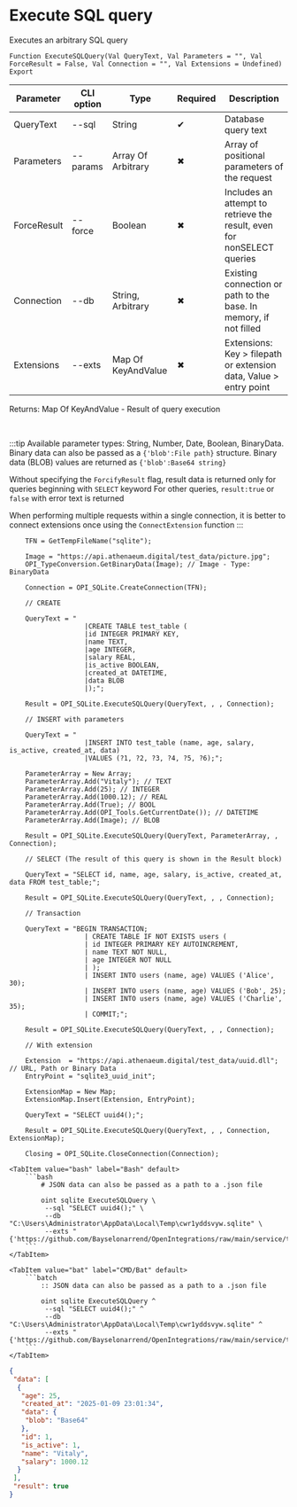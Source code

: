 ﻿---
sidebar_position: 4
description: Execute SQL query and other functions to work with SQLite in the Open Integration Package, a free open-source integration library for 1C:Enterprise 8, OneScript and CLI
keywords: [1C, 1С, 1С:Enterprise, 1С:Enterprise 8.3, API, Integration, Services, Exchange, OneScript, CLI, SQLite]
---


# Execute SQL query
 Executes an arbitrary SQL query



`Function ExecuteSQLQuery(Val QueryText, Val Parameters = "", Val ForceResult = False, Val Connection = "", Val Extensions = Undefined) Export`

  | Parameter | CLI option | Type | Required | Description |
  |-|-|-|-|-|
  | QueryText | --sql | String | &#x2714; | Database query text |
  | Parameters | --params | Array Of Arbitrary | &#x2716; | Array of positional parameters of the request |
  | ForceResult | --force | Boolean | &#x2716; | Includes an attempt to retrieve the result, even for nonSELECT queries |
  | Connection | --db | String, Arbitrary | &#x2716; | Existing connection or path to the base. In memory, if not filled |
  | Extensions | --exts | Map Of KeyAndValue | &#x2716; | Extensions: Key > filepath or extension data, Value > entry point |

  
  Returns:  Map Of KeyAndValue - Result of query execution

<br/>

:::tip
Available parameter types: String, Number, Date, Boolean, BinaryData. Binary data can also be passed as a `{'blob':File path}` structure. Binary data (BLOB) values are returned as `{'blob':Base64 string}`

Without specifying the `ForcifyResult` flag, result data is returned only for queries beginning with `SELECT` keyword For other queries, `result:true` or `false` with error text is returned

When performing multiple requests within a single connection, it is better to connect extensions once using the `ConnectExtension` function
:::
<br/>



```bsl title="1C:Enterprise/OneScript code example"
    TFN = GetTempFileName("sqlite");

    Image = "https://api.athenaeum.digital/test_data/picture.jpg";
    OPI_TypeConversion.GetBinaryData(Image); // Image - Type: BinaryData

    Connection = OPI_SQLite.CreateConnection(TFN);

    // CREATE

    QueryText = "
                   |CREATE TABLE test_table (
                   |id INTEGER PRIMARY KEY,
                   |name TEXT,
                   |age INTEGER,
                   |salary REAL,
                   |is_active BOOLEAN,
                   |created_at DATETIME,
                   |data BLOB
                   |);";

    Result = OPI_SQLite.ExecuteSQLQuery(QueryText, , , Connection);

    // INSERT with parameters

    QueryText = "
                   |INSERT INTO test_table (name, age, salary, is_active, created_at, data)
                   |VALUES (?1, ?2, ?3, ?4, ?5, ?6);";

    ParameterArray = New Array;
    ParameterArray.Add("Vitaly"); // TEXT
    ParameterArray.Add(25); // INTEGER
    ParameterArray.Add(1000.12); // REAL
    ParameterArray.Add(True); // BOOL
    ParameterArray.Add(OPI_Tools.GetCurrentDate()); // DATETIME
    ParameterArray.Add(Image); // BLOB

    Result = OPI_SQLite.ExecuteSQLQuery(QueryText, ParameterArray, , Connection);

    // SELECT (The result of this query is shown in the Result block)

    QueryText = "SELECT id, name, age, salary, is_active, created_at, data FROM test_table;";

    Result = OPI_SQLite.ExecuteSQLQuery(QueryText, , , Connection);

    // Transaction

    QueryText = "BEGIN TRANSACTION;
                   | CREATE TABLE IF NOT EXISTS users (
                   | id INTEGER PRIMARY KEY AUTOINCREMENT,
                   | name TEXT NOT NULL,
                   | age INTEGER NOT NULL
                   | );
                   | INSERT INTO users (name, age) VALUES ('Alice', 30);
                   | INSERT INTO users (name, age) VALUES ('Bob', 25);
                   | INSERT INTO users (name, age) VALUES ('Charlie', 35);
                   | COMMIT;";

    Result = OPI_SQLite.ExecuteSQLQuery(QueryText, , , Connection);

    // With extension

    Extension  = "https://api.athenaeum.digital/test_data/uuid.dll"; // URL, Path or Binary Data
    EntryPoint = "sqlite3_uuid_init";

    ExtensionMap = New Map;
    ExtensionMap.Insert(Extension, EntryPoint);

    QueryText = "SELECT uuid4();";

    Result = OPI_SQLite.ExecuteSQLQuery(QueryText, , , Connection, ExtensionMap);

    Closing = OPI_SQLite.CloseConnection(Connection);
```
 

 <Tabs>
  
    <TabItem value="bash" label="Bash" default>
        ```bash
            # JSON data can also be passed as a path to a .json file
            
            oint sqlite ExecuteSQLQuery \
             --sql "SELECT uuid4();" \
             --db "C:\Users\Administrator\AppData\Local\Temp\cwr1yddsvyw.sqlite" \
             --exts "{'https://github.com/Bayselonarrend/OpenIntegrations/raw/main/service/test_data/uuid.dll':'sqlite3_uuid_init'}"
        ```
    </TabItem>
  
    <TabItem value="bat" label="CMD/Bat" default>
        ```batch
            :: JSON data can also be passed as a path to a .json file
            
            oint sqlite ExecuteSQLQuery ^
             --sql "SELECT uuid4();" ^
             --db "C:\Users\Administrator\AppData\Local\Temp\cwr1yddsvyw.sqlite" ^
             --exts "{'https://github.com/Bayselonarrend/OpenIntegrations/raw/main/service/test_data/uuid.dll':'sqlite3_uuid_init'}"
        ```
    </TabItem>
</Tabs>


```json title="Result"
{
 "data": [
  {
   "age": 25,
   "created_at": "2025-01-09 23:01:34",
   "data": {
    "blob": "Base64"
   },
   "id": 1,
   "is_active": 1,
   "name": "Vitaly",
   "salary": 1000.12
  }
 ],
 "result": true
}
```
